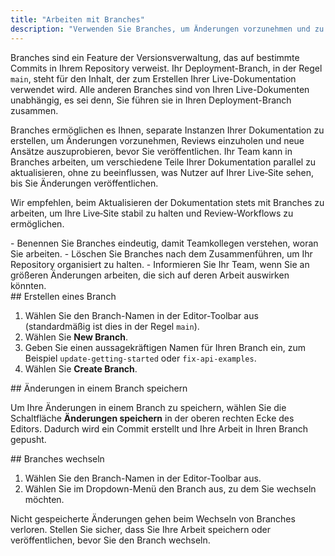 ```yaml
---
title: "Arbeiten mit Branches"
description: "Verwenden Sie Branches, um Änderungen vorzunehmen und zu überprüfen, ohne Ihre Live-Dokumentation zu beeinträchtigen"
---
```


Branches sind ein Feature der Versionsverwaltung, das auf bestimmte Commits in Ihrem Repository verweist. Ihr Deployment-Branch, in der Regel `main`, steht für den Inhalt, der zum Erstellen Ihrer Live-Dokumentation verwendet wird. Alle anderen Branches sind von Ihren Live-Dokumenten unabhängig, es sei denn, Sie führen sie in Ihren Deployment-Branch zusammen.

Branches ermöglichen es Ihnen, separate Instanzen Ihrer Dokumentation zu erstellen, um Änderungen vorzunehmen, Reviews einzuholen und neue Ansätze auszuprobieren, bevor Sie veröffentlichen. Ihr Team kann in Branches arbeiten, um verschiedene Teile Ihrer Dokumentation parallel zu aktualisieren, ohne zu beeinflussen, was Nutzer auf Ihrer Live‑Site sehen, bis Sie Änderungen veröffentlichen.

Wir empfehlen, beim Aktualisieren der Dokumentation stets mit Branches zu arbeiten, um Ihre Live‑Site stabil zu halten und Review‑Workflows zu ermöglichen.

<Tip>
  - Benennen Sie Branches eindeutig, damit Teamkollegen verstehen, woran Sie arbeiten.
  - Löschen Sie Branches nach dem Zusammenführen, um Ihr Repository organisiert zu halten.
  - Informieren Sie Ihr Team, wenn Sie an größeren Änderungen arbeiten, die sich auf deren Arbeit auswirken könnten.
</Tip>

<div id="creating-a-branch">
  ## Erstellen eines Branch
</div>

1. Wählen Sie den Branch-Namen in der Editor-Toolbar aus (standardmäßig ist dies in der Regel `main`).
2. Wählen Sie **New Branch**.
3. Geben Sie einen aussagekräftigen Namen für Ihren Branch ein, zum Beispiel `update-getting-started` oder `fix-api-examples`.
4. Wählen Sie **Create Branch**.

<div id="saving-changes-on-a-branch">
  ## Änderungen in einem Branch speichern
</div>

Um Ihre Änderungen in einem Branch zu speichern, wählen Sie die Schaltfläche **Änderungen speichern** in der oberen rechten Ecke des Editors. Dadurch wird ein Commit erstellt und Ihre Arbeit in Ihren Branch gepusht.

<div id="switching-branches">
  ## Branches wechseln
</div>

1. Wählen Sie den Branch-Namen in der Editor-Toolbar aus.
2. Wählen Sie im Dropdown-Menü den Branch aus, zu dem Sie wechseln möchten.

<Tip>
  Nicht gespeicherte Änderungen gehen beim Wechseln von Branches verloren. Stellen Sie sicher, dass Sie Ihre Arbeit speichern oder veröffentlichen, bevor Sie den Branch wechseln.
</Tip>